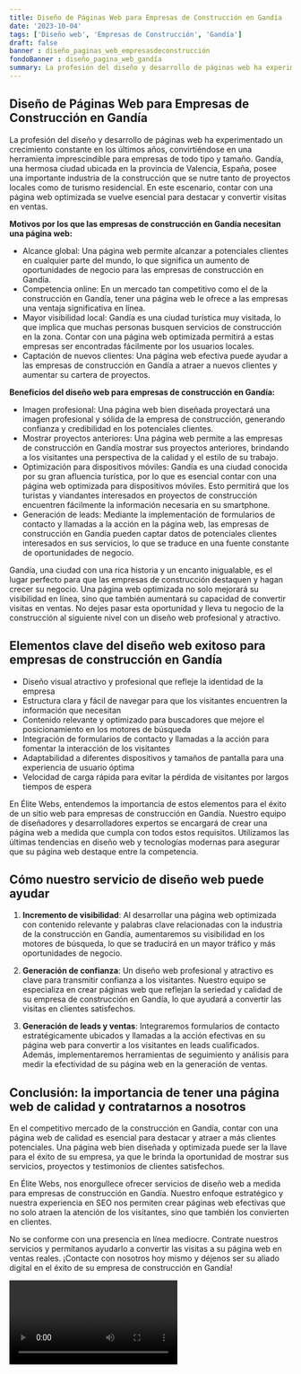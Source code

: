 ```yaml
---
title: Diseño de Páginas Web para Empresas de Construcción en Gandía
date: '2023-10-04'
tags: ['Diseño web', 'Empresas de Construcción', 'Gandía']
draft: false
banner : diseño_paginas_web_empresasdeconstrucción
fondoBanner : diseño_pagina_web_gandía
summary: La profesión del diseño y desarrollo de páginas web ha experimentado un crecimiento constante en los últimos años, convirtiéndose en una herramienta imprescindible para empresas de todo tipo y tamaño. Gandía, una hermosa ciudad ubicada en la provincia de Valencia, España, posee una importante industria de la construcción que se nutre tanto de proyectos locales como de turismo residencial. En este escenario, contar con una página web optimizada se vuelve esencial para destacar y convertir visitas en ventas.
---
```


## Diseño de Páginas Web para Empresas de Construcción en Gandía

La profesión del diseño y desarrollo de páginas web ha experimentado un crecimiento constante en los últimos años, convirtiéndose en una herramienta imprescindible para empresas de todo tipo y tamaño. Gandía, una hermosa ciudad ubicada en la provincia de Valencia, España, posee una importante industria de la construcción que se nutre tanto de proyectos locales como de turismo residencial. En este escenario, contar con una página web optimizada se vuelve esencial para destacar y convertir visitas en ventas.

**Motivos por los que las empresas de construcción en Gandía necesitan una página web:**

- Alcance global: Una página web permite alcanzar a potenciales clientes en cualquier parte del mundo, lo que significa un aumento de oportunidades de negocio para las empresas de construcción en Gandía.
- Competencia online: En un mercado tan competitivo como el de la construcción en Gandía, tener una página web le ofrece a las empresas una ventaja significativa en línea.
- Mayor visibilidad local: Gandía es una ciudad turística muy visitada, lo que implica que muchas personas busquen servicios de construcción en la zona. Contar con una página web optimizada permitirá a estas empresas ser encontradas fácilmente por los usuarios locales.
- Captación de nuevos clientes: Una página web efectiva puede ayudar a las empresas de construcción en Gandía a atraer a nuevos clientes y aumentar su cartera de proyectos.

**Beneficios del diseño web para empresas de construcción en Gandía:**

- Imagen profesional: Una página web bien diseñada proyectará una imagen profesional y sólida de la empresa de construcción, generando confianza y credibilidad en los potenciales clientes.
- Mostrar proyectos anteriores: Una página web permite a las empresas de construcción en Gandía mostrar sus proyectos anteriores, brindando a los visitantes una perspectiva de la calidad y el estilo de su trabajo.
- Optimización para dispositivos móviles: Gandía es una ciudad conocida por su gran afluencia turística, por lo que es esencial contar con una página web optimizada para dispositivos móviles. Esto permitirá que los turistas y viandantes interesados en proyectos de construcción encuentren fácilmente la información necesaria en su smartphone.
- Generación de leads: Mediante la implementación de formularios de contacto y llamadas a la acción en la página web, las empresas de construcción en Gandía pueden captar datos de potenciales clientes interesados en sus servicios, lo que se traduce en una fuente constante de oportunidades de negocio.

Gandía, una ciudad con una rica historia y un encanto inigualable, es el lugar perfecto para que las empresas de construcción destaquen y hagan crecer su negocio. Una página web optimizada no solo mejorará su visibilidad en línea, sino que también aumentará su capacidad de convertir visitas en ventas. No dejes pasar esta oportunidad y lleva tu negocio de la construcción al siguiente nivel con un diseño web profesional y atractivo.

<GifSeo />

<Cta />

## Elementos clave del diseño web exitoso para empresas de construcción en Gandía

- Diseño visual atractivo y profesional que refleje la identidad de la empresa
- Estructura clara y fácil de navegar para que los visitantes encuentren la información que necesitan
- Contenido relevante y optimizado para buscadores que mejore el posicionamiento en los motores de búsqueda
- Integración de formularios de contacto y llamadas a la acción para fomentar la interacción de los visitantes
- Adaptabilidad a diferentes dispositivos y tamaños de pantalla para una experiencia de usuario óptima
- Velocidad de carga rápida para evitar la pérdida de visitantes por largos tiempos de espera

En Élite Webs, entendemos la importancia de estos elementos para el éxito de un sitio web para empresas de construcción en Gandía. Nuestro equipo de diseñadores y desarrolladores expertos se encargará de crear una página web a medida que cumpla con todos estos requisitos. Utilizamos las últimas tendencias en diseño web y tecnologías modernas para asegurar que su página web destaque entre la competencia.

## Cómo nuestro servicio de diseño web puede ayudar
 
1. **Incremento de visibilidad**: Al desarrollar una página web optimizada con contenido relevante y palabras clave relacionadas con la industria de la construcción en Gandía, aumentaremos su visibilidad en los motores de búsqueda, lo que se traducirá en un mayor tráfico y más oportunidades de negocio.

2. **Generación de confianza**: Un diseño web profesional y atractivo es clave para transmitir confianza a los visitantes. Nuestro equipo se especializa en crear páginas web que reflejan la seriedad y calidad de su empresa de construcción en Gandía, lo que ayudará a convertir las visitas en clientes satisfechos.

3. **Generación de leads y ventas**: Integraremos formularios de contacto estratégicamente ubicados y llamadas a la acción efectivas en su página web para convertir a los visitantes en leads cualificados. Además, implementaremos herramientas de seguimiento y análisis para medir la efectividad de su página web en la generación de ventas.

## Conclusión: la importancia de tener una página web de calidad y contratarnos a nosotros

En el competitivo mercado de la construcción en Gandía, contar con una página web de calidad es esencial para destacar y atraer a más clientes potenciales. Una página web bien diseñada y optimizada puede ser la llave para el éxito de su empresa, ya que le brinda la oportunidad de mostrar sus servicios, proyectos y testimonios de clientes satisfechos.

En Élite Webs, nos enorgullece ofrecer servicios de diseño web a medida para empresas de construcción en Gandía. Nuestro enfoque estratégico y nuestra experiencia en SEO nos permiten crear páginas web efectivas que no solo atraen la atención de los visitantes, sino que también los convierten en clientes.

No se conforme con una presencia en línea mediocre. Contrate nuestros servicios y permítanos ayudarlo a convertir las visitas a su página web en ventas reales. ¡Contacte con nosotros hoy mismo y déjenos ser su aliado digital en el éxito de su empresa de construcción en Gandía!

<Video />

<CtaBot job='Empresas de Construcción' city='Gandía'/>

<Gmaps query='Gandía+españa+maps' />
